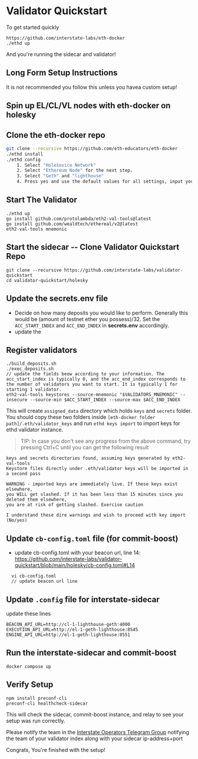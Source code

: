 # Validator Quickstart

To get started quickly
```
https://github.com/interstate-labs/eth-docker
./ethd up
```

And you're running the sidecar and validator!

## Long Form Setup Instructions

It is not recommended you follow this unless you havea custom setup!

## Spin up EL/CL/VL nodes with eth-docker on holesky


## Clone the eth-docker repo
```bash
git clone --recursive https://github.com/eth-educators/eth-docker
./ethd install
./ethd config
    1. Select "Holešovice Network"
    2. Select "Ethereum Node" for the next step.
    3. Select "Geth" and "lighthouse"
    4. Press yes and use the default values for all settings, input your wallet's public key for the rewards wallet address
```
## Start The Validator
```
./ethd up
go install github.com/protolambda/eth2-val-tools@latest
go install github.com/wealdtech/ethereal/v2@latest
eth2-val-tools mnemonic
```

## Start the sidecar -- Clone Validator Quickstart Repo

```
git clone --recursive https://github.com/interstate-labs/validator-quickstart
cd validator-quickstart/holesky
```

## Update the secrets.env file
  - Decide on how many deposits you would like to perform. Generally this would be (amount of testnet ether you possess)/32. Set the `ACC_START_INDEX` and `ACC_END_INDEX` in   **secrets.env** accordingly.
  - update the 



## Register validators
```
./build_deposits.sh
./exec_deposits.sh
// update the fields beow according to your information. The acc_start_index is typically 0, and the acc_end_index corresponds to the number of validators you want to start. It is typically 1 for starting 1 validator.
eth2-val-tools keystores --source-mnemonic "$VALIDATORS_MNEMONIC" --insecure --source-min $ACC_START_INDEX --source-max $ACC_END_INDEX
```

This will create `assigned_data` directory which holds `keys` and `secrets` folder.
You should copy these two folders inside `[eth-docker folder path]/.eth/validator_keys` and run `ethd keys import` to import keys for ethd validator instance.

> TIP: In case you don't see any progress from the above command, try pressing Ctrl+C until you can get the following result
```
keys and secrets directories found, assuming keys generated by eth2-val-tools
Keystore files directly under .eth/validator keys will be imported in a second pass

WARNING - imported keys are immediately live. If these keys exist elsewhere,
you WILL get slashed. If it has been less than 15 minutes since you deleted them elsewhere,
you are at risk of getting slashed. Exercise caution

I understand these dire warnings and wish to proceed with key import (No/yes)
```

## Update `cb-config.toml` file (for commit-boost)
  - update cb-config.toml with your beacon url, line 14: https://github.com/interstate-labs/validator-quickstart/blob/main/holesky/cb-config.toml#L14
```
  vi cb-config.toml
  // update beacon url line
```

## Update `.config` file for interstate-sidecar
update these lines
```
BEACON_API_URL=http://cl-1-lighthouse-geth:4000
EXECUTION_API_URL=http://el-1-geth-lighthouse:8545
ENGINE_API_URL=http://el-1-geth-lighthouse:8551
```

## Run the interstate-sidecar and commit-boost
```docker compose up```


## Verify Setup 
```
npm install preconf-cli
preconf-cli healthcheck-sidecar
```
This will check the sidecar, commit-boost instance, and relay to see your setup was run correctly.

Please notify the team in the  [Interstate Operators Telegram Group](https://t.me/+-i4dP7U2BggxMzAx) notifying the team of your validator index along with your sidecar ip-address+port

Congrats, You're finished with the setup! 
